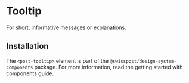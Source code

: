 
<Meta of={TooltipStories} />

# Tooltip

<div className="lead">For short, informative messages or explanations.</div>

<Canvas of={TooltipStories.Default} />
<Controls of={TooltipStories.Default} />

## Installation

The `<post-tooltip>` element is part of the `@swisspost/design-system-components` package. For more information, read the <LinkTo kind="getting-started-components" story="docs">getting started with components guide</LinkTo>.
